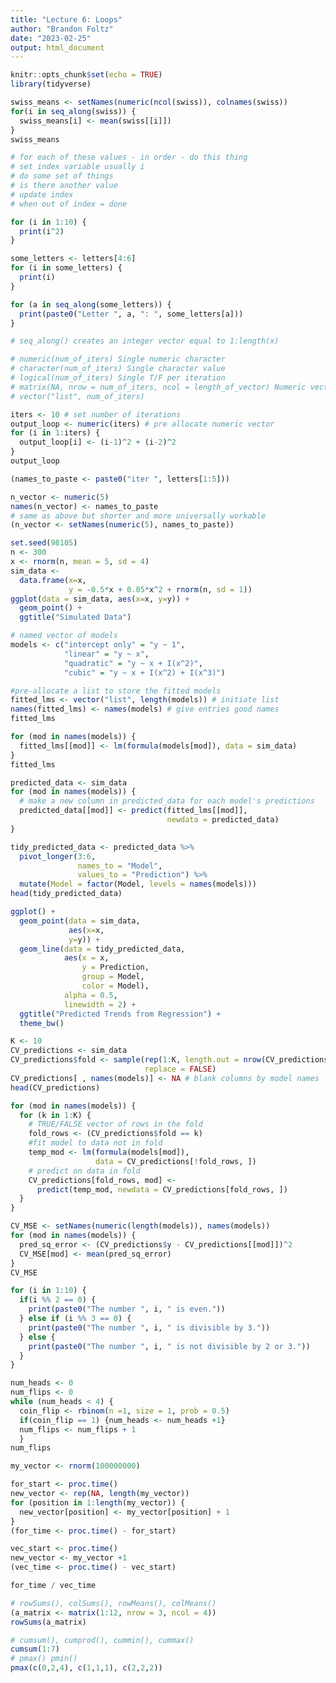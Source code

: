 ```yaml
---
title: "Lecture 6: Loops"
author: "Brandon Foltz"
date: "2023-02-25"
output: html_document
---
```


```r
knitr::opts_chunk$set(echo = TRUE)
library(tidyverse)
```

```r
swiss_means <- setNames(numeric(ncol(swiss)), colnames(swiss))
for(i in seq_along(swiss)) {
  swiss_means[i] <- mean(swiss[[i]])
}
swiss_means
```

```r
# for each of these values - in order - do this thing
# set index variable usually i
# do some set of things
# is there another value
# update index
# when out of index = done

for (i in 1:10) {
  print(i^2)
}

some_letters <- letters[4:6]
for (i in some_letters) {
  print(i)
}

for (a in seq_along(some_letters)) {
  print(paste0("Letter ", a, ": ", some_letters[a]))
}

# seq_along() creates an integer vector equal to 1:length(x)
```

```r
# numeric(num_of_iters) Single numeric character
# character(num_of_iters) Single character value
# logical(num_of_iters) Single T/F per iteration
# matrix(NA, nrow = num_of_iters, ncol = length_of_vector) Numeric vector per iteration
# vector("list", num_of_iters)

iters <- 10 # set number of iterations
output_loop <- numeric(iters) # pre allocate numeric vector
for (i in 1:iters) {
  output_loop[i] <- (i-1)^2 + (i-2)^2
}
output_loop
```

```r
(names_to_paste <- paste0("iter ", letters[1:5]))

n_vector <- numeric(5)
names(n_vector) <- names_to_paste
# same as above but shorter and more universally workable
(n_vector <- setNames(numeric(5), names_to_paste))
```

```r
set.seed(98105)
n <- 300
x <- rnorm(n, mean = 5, sd = 4)
sim_data <-
  data.frame(x=x,
             y = -0.5*x + 0.05*x^2 + rnorm(n, sd = 1))
ggplot(data = sim_data, aes(x=x, y=y)) +
  geom_point() +
  ggtitle("Simulated Data")
```

```r
# named vector of models
models <- c("intercept only" = "y ~ 1",
            "linear" = "y ~ x",
            "quadratic" = "y ~ x + I(x^2)",
            "cubic" = "y ~ x + I(x^2) + I(x^3)")

#pre-allocate a list to store the fitted models
fitted_lms <- vector("list", length(models)) # initiate list
names(fitted_lms) <- names(models) # give entries good names
fitted_lms

for (mod in names(models)) {
  fitted_lms[[mod]] <- lm(formula(models[mod]), data = sim_data)
}
fitted_lms

predicted_data <- sim_data
for (mod in names(models)) {
  # make a new column in predicted_data for each model's predictions
  predicted_data[[mod]] <- predict(fitted_lms[[mod]],
                                   newdata = predicted_data)
}

tidy_predicted_data <- predicted_data %>%
  pivot_longer(3:6,
               names_to = "Model",
               values_to = "Prediction") %>%
  mutate(Model = factor(Model, levels = names(models)))
head(tidy_predicted_data)

ggplot() +
  geom_point(data = sim_data,
             aes(x=x,
             y=y)) +
  geom_line(data = tidy_predicted_data,
            aes(x = x,
                y = Prediction,
                group = Model,
                color = Model),
            alpha = 0.5,
            linewidth = 2) +
  ggtitle("Predicted Trends from Regression") +
  theme_bw()
```

```r
K <- 10
CV_predictions <- sim_data
CV_predictions$fold <- sample(rep(1:K, length.out = nrow(CV_predictions)),
                              replace = FALSE)
CV_predictions[ , names(models)] <- NA # blank columns by model names
head(CV_predictions)

for (mod in names(models)) {
  for (k in 1:K) {
    # TRUE/FALSE vector of rows in the fold
    fold_rows <- (CV_predictions$fold == k)
    #fit model to data not in fold
    temp_mod <- lm(formula(models[mod]),
                   data = CV_predictions[!fold_rows, ])
    # predict on data in fold
    CV_predictions[fold_rows, mod] <-
      predict(temp_mod, newdata = CV_predictions[fold_rows, ])
  }
}
```
```r
CV_MSE <- setNames(numeric(length(models)), names(models))
for (mod in names(models)) {
  pred_sq_error <- (CV_predictions$y - CV_predictions[[mod]])^2
  CV_MSE[mod] <- mean(pred_sq_error)
}
CV_MSE
```

```r
for (i in 1:10) {
  if(i %% 2 == 0) {
    print(paste0("The number ", i, " is even."))
  } else if (i %% 3 == 0) {
    print(paste0("The number ", i, " is divisible by 3."))
  } else {
    print(paste0("The number ", i, " is not divisible by 2 or 3."))
  }
}
```

```r
num_heads <- 0
num_flips <- 0
while (num_heads < 4) {
  coin_flip <- rbinom(n =1, size = 1, prob = 0.5)
  if(coin_flip == 1) {num_heads <- num_heads +1}
  num_flips <- num_flips + 1
  }
num_flips
```

```r
my_vector <- rnorm(100000000)

for_start <- proc.time()
new_vector <- rep(NA, length(my_vector))
for (position in 1:length(my_vector)) {
  new_vector[position] <- my_vector[position] + 1
}
(for_time <- proc.time() - for_start)
```

```r
vec_start <- proc.time()
new_vector <- my_vector +1
(vec_time <- proc.time() - vec_start)

for_time / vec_time
```

```r
# rowSums(), colSums(), rowMeans(), colMeans()
(a_matrix <- matrix(1:12, nrow = 3, ncol = 4))
rowSums(a_matrix)
```

```r
# cumsum(), cumprod(), cummin(), cummax()
cumsum(1:7)
# pmax() pmin()
pmax(c(0,2,4), c(1,1,1), c(2,2,2))
```

